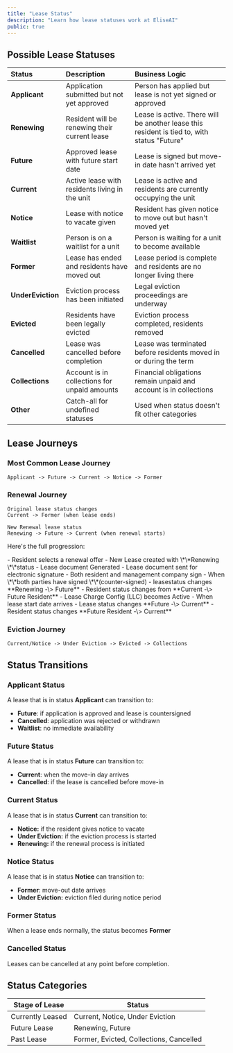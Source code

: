 ```yaml
---
title: "Lease Status"
description: "Learn how lease statuses work at EliseAI"
public: true
---
```


## **Possible Lease Statuses**

| Status            | Description                                    | Business Logic                                                                              |
| :---------------- | :--------------------------------------------- | :------------------------------------------------------------------------------------------ |
| **Applicant**     | Application submitted but not yet approved     | Person has applied but lease is not yet signed or approved                                  |
| **Renewing**      | Resident will be renewing their current lease  | Lease is active. There will be another lease this resident is tied to, with status "Future" |
| **Future**        | Approved lease with future start date          | Lease is signed but move-in date hasn't arrived yet                                         |
| **Current**       | Active lease with residents living in the unit | Lease is active and residents are currently occupying the unit                              |
| **Notice**        | Lease with notice to vacate given              | Resident has given notice to move out but hasn't moved yet                                  |
| **Waitlist**      | Person is on a waitlist for a unit             | Person is waiting for a unit to become available                                            |
| **Former**        | Lease has ended and residents have moved out   | Lease period is complete and residents are no longer living there                           |
| **UnderEviction** | Eviction process has been initiated            | Legal eviction proceedings are underway                                                     |
| **Evicted**       | Residents have been legally evicted            | Eviction process completed, residents removed                                               |
| **Cancelled**     | Lease was cancelled before completion          | Lease was terminated before residents moved in or during the term                           |
| **Collections**   | Account is in collections for unpaid amounts   | Financial obligations remain unpaid and account is in collections                           |
| **Other**         | Catch-all for undefined statuses               | Used when status doesn't fit other categories                                               |

## Lease Journeys

### Most Common Lease Journey

```
Applicant -> Future -> Current -> Notice -> Former
```

### Renewal Journey

```
Original lease status changes
Current -> Former (when lease ends)

New Renewal lease status
Renewing -> Future -> Current (when renewal starts)
```

Here's the full progression:

<Steps>
  <Step title="Step 1: Offer Selection">
    - Resident selects a renewal offer
    - New Lease created with \*\*Renewing \*\*status
    - Lease document Generated
  </Step>
  <Step title="Step 2: E-Signature Process">
    - Lease document sent for electronic signature
    - Both resident and management company sign
  </Step>
  <Step title="Step 3: Counter-Signing Complete">
    - When \*\*both parties have signed \*\*(counter-signed)
    - leasestatus changes **Renewing -\> Future**
    - Resident status changes from **Current -\> Future Resident**
    - Lease Charge Config (LLC) becomes Active
  </Step>
  <Step title="Step 4: Lease Start">
    - When lease start date arrives
    - Lease status changes **Future -\> Current**
    - Resident status changes **Future Resident -\> Current**
  </Step>
</Steps>

### Eviction Journey

```
Current/Notice -> Under Eviction -> Evicted -> Collections
```

## Status Transitions

### Applicant Status

A lease that is in status **Applicant** can transition to:

- **Future**: if application is approved and lease is countersigned
- **Cancelled**: application was rejected or withdrawn
- **Waitlist**: no immediate availability

### Future Status

A lease that is in status **Future** can transition to:

- **Current**: when the move-in day arrives
- **Cancelled**: if the lease is cancelled before move-in

### Current Status

A lease that is in status **Current** can transition to:

- **Notice:** if the resident gives notice to vacate
- **Under Eviction:** if the eviction process is started
- **Renewing:** if the renewal process is initiated

### Notice Status

A lease that is in status **Notice** can transition to:

- **Former**: move-out date arrives
- **Under Eviction:** eviction filed during notice period

### Former Status

When a lease ends normally, the status becomes **Former**

### Cancelled Status

Leases can be cancelled at any point before completion.

## Status Categories

| **Stage of Lease** | **Status**                              |
| ------------------ | --------------------------------------- |
| Currently Leased   | Current, Notice, Under Eviction         |
| Future Lease       | Renewing, Future                        |
| Past Lease         | Former, Evicted, Collections, Cancelled |
